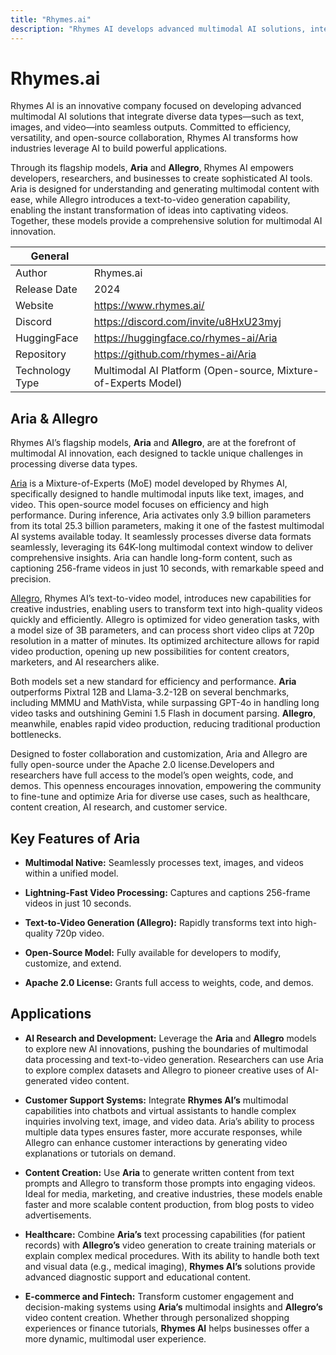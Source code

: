 ```yaml
---
title: "Rhymes.ai"
description: "Rhymes AI develops advanced multimodal AI solutions, integrating text, images, and video, empowering industries with its flagship Aria model for seamless AI applications."
---
```


# Rhymes.ai
Rhymes AI is an innovative company focused on developing advanced multimodal AI solutions that integrate diverse data types—such as text, images, and video—into seamless outputs. Committed to efficiency, versatility, and open-source collaboration, Rhymes AI transforms how industries leverage AI to build powerful applications.

Through its flagship models, **Aria** and **Allegro**, Rhymes AI empowers developers, researchers, and businesses to create sophisticated AI tools. Aria is designed for understanding and generating multimodal content with ease, while Allegro introduces a text-to-video generation capability, enabling the instant transformation of ideas into captivating videos. Together, these models provide a comprehensive solution for multimodal AI innovation.


| General  |  |
| --- | --- |
| Author | Rhymes.ai  |
| Release Date | 2024  |
| Website | https://www.rhymes.ai/  |
| Discord | https://discord.com/invite/u8HxU23myj  |
| HuggingFace | https://huggingface.co/rhymes-ai/Aria |
| Repository | https://github.com/rhymes-ai/Aria |
| Technology Type | Multimodal AI Platform (Open-source, Mixture-of-Experts Model) |

## Aria & Allegro
Rhymes AI’s flagship models, **Aria** and **Allegro**, are at the forefront of multimodal AI innovation, each designed to tackle unique challenges in processing diverse data types.

[Aria](https://rhymes.ai/blog-details/aria-first-open-multimodal-native-moe-model) is a Mixture-of-Experts (MoE) model developed by Rhymes AI, specifically designed to handle multimodal inputs like text, images, and video. This open-source model focuses on efficiency and high performance. During inference, Aria activates only 3.9 billion parameters from its total 25.3 billion parameters, making it one of the fastest multimodal AI systems available today.
It seamlessly processes diverse data formats seamlessly, leveraging its 64K-long multimodal context window to deliver comprehensive insights. Aria can handle long-form content, such as captioning 256-frame videos in just 10 seconds, with remarkable speed and precision.

[Allegro](https://rhymes.ai/blog-details/allegro-advanced-video-generation-model), Rhymes AI’s text-to-video model, introduces new capabilities for creative industries, enabling users to transform text into high-quality videos quickly and efficiently. Allegro is optimized for video generation tasks, with a model size of 3B parameters, and can process short video clips at 720p resolution in a matter of minutes. Its optimized architecture allows for rapid video production, opening up new possibilities for content creators, marketers, and AI researchers alike.

Both models set a new standard for efficiency and performance. **Aria** outperforms Pixtral 12B and Llama-3.2-12B on several benchmarks, including MMMU and MathVista, while surpassing GPT-4o in handling long video tasks and outshining Gemini 1.5 Flash in document parsing. **Allegro**, meanwhile, enables rapid video production, reducing traditional production bottlenecks.

Designed to foster collaboration and customization, Aria and Allegro are fully open-source under the Apache 2.0 license.Developers and researchers have full access to the model’s open weights, code, and demos. This openness encourages innovation, empowering the community to fine-tune and optimize Aria for diverse use cases, such as healthcare, content creation, AI research, and customer service.


## Key Features of Aria

- **Multimodal Native:** Seamlessly processes text, images, and videos within a unified model.

- **Lightning-Fast Video Processing:** Captures and captions 256-frame videos in just 10 seconds.

- **Text-to-Video Generation (Allegro):** Rapidly transforms text into high-quality 720p video.

- **Open-Source Model:** Fully available for developers to modify, customize, and extend.

- **Apache 2.0 License:** Grants full access to weights, code, and demos.



## Applications

- **AI Research and Development:** Leverage the **Aria** and **Allegro** models to explore new AI innovations, pushing the boundaries of multimodal data processing and text-to-video generation. Researchers can use Aria to explore complex datasets and Allegro to pioneer creative uses of AI-generated video content.

- **Customer Support Systems:** Integrate **Rhymes AI’s** multimodal capabilities into chatbots and virtual assistants to handle complex inquiries involving text, image, and video data. Aria’s ability to process multiple data types ensures faster, more accurate responses, while Allegro can enhance customer interactions by generating video explanations or tutorials on demand.

- **Content Creation:** Use **Aria** to generate written content from text prompts and Allegro to transform those prompts into engaging videos. Ideal for media, marketing, and creative industries, these models enable faster and more scalable content production, from blog posts to video advertisements.

- **Healthcare:** Combine **Aria’s** text processing capabilities (for patient records) with **Allegro’s** video generation to create training materials or explain complex medical procedures. With its ability to handle both text and visual data (e.g., medical imaging), **Rhymes AI’s** solutions provide advanced diagnostic support and educational content.

- **E-commerce and Fintech:** Transform customer engagement and decision-making systems using **Aria’s** multimodal insights and **Allegro’s** video content creation. Whether through personalized shopping experiences or finance tutorials, **Rhymes AI** helps businesses offer a more dynamic, multimodal user experience.




